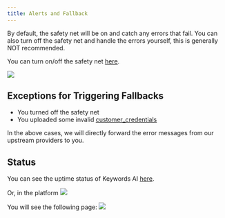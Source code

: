 ```yaml
---
title: Alerts and Fallback
---
```


By default, the safety net will be on and catch any errors that fail. You can also turn off the safety net and handle the errors yourself, this is generally NOT recommended.

You can turn on/off the safety net [here](https://platform.keywordsai.co/platform/api/alerts-&-fallback).

<img src="images/platform-features/alerts-and-fallback/alerts-and-fallback.png"/>

## Exceptions for Triggering Fallbacks
- You turned off the safety net
- You uploaded some invalid [customer_credentials](/api-endpoints/proxy-endpoints/text-generation/request-params#:~:text=customer_credentials)

In the above cases, we will directly forward the error messages from our upstream providers to you.

## Status
You can see the uptime status of Keywords AI [here](https://status.keywordsai.co/).

Or, in the platform
<img src="/images/platform-features/alerts-and-fallback/open-alerts.png"/>

You will see the following page:
<img src="/images/platform-features/alerts-and-fallback/status-page.png"/>